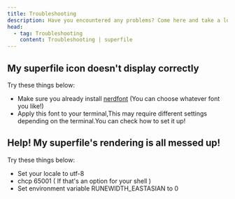 ```yaml
---
title: Troubleshooting
description: Have you encountered any problems? Come here and take a look.
head:
  - tag: Troubleshooting
    content: Troubleshooting | superfile
---
```


## My superfile icon doesn't display correctly

Try these things below:

- Make sure you already install [nerdfont](https://www.nerdfonts.com/font-downloads) (You can choose whatever font you like!)
- Apply this font to your terminal,This may require different settings depending on the terminal.You can check how to set it up!

## Help! My superfile's rendering is all messed up!

Try these things below:

- Set your locale to utf-8  
- chcp 65001 ( If that's an option for your shell )  
- Set environment variable RUNEWIDTH_EASTASIAN to 0  